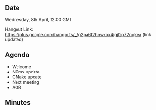 ==Date==

Wednesday, 8th April, 12:00 GMT

Hangout Link: https://plus.google.com/hangouts/_/g2pa6t2hnwkox4jgjl2p72nqkea (link updated)

==Agenda==

* Welcome
* NXmx update
* CMake update
* Next meeting
* AOB

==Minutes==